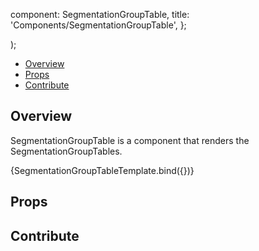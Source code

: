
  component: SegmentationGroupTable,
  title: 'Components/SegmentationGroupTable',
};

<Meta
  title="Components/SegmentationGroupTable"
  component={SegmentationGroupTable}
/>

  <div className="w-64 h-96 bg-primary-dark">
    <SegmentationGroupTable {...args} />
  </div>
);

<Heading
  title="SegmentationGroupTable"
  componentRelativePath="SegmentationGroupTable/SegmentationGroupTable.tsx"
/>

- [Overview](#overview)
- [Props](#props)
- [Contribute](#contribute)

## Overview

SegmentationGroupTable is a component that renders the SegmentationGroupTables.

<Canvas>
  <Story
    name="Overview"
    args={{
      activeSegmentationId: "ed8d6f8d-4035-438d-9032-36d5912aaa3a",
      showAddSegmentation: true,
      isMinimized: { "4be5-b9b2-ed33-fa86970568e7": false },
      showAddSegment: true,
      showDeleteSegment: true,
      segmentations: [
        {
          id: "4be5-b9b2-ed33-fa86970568e7",
          volumeId: "a3b0f15f-4be5-b9b2-ed33-fa86970568e7",
          activeSegmentIndex: 2,
          cachedStats: {},
          label: "Segmentation 1 Segmentation 1",
          segmentsLocked: {},
          type: "LABELMAP",
          displayText: [],
          hydrated: true,
          segmentCount: 3,
          segments: [
            null,
            {
              label: "Segment 1 Segment 1Segment 1Segment 1Segment",
              segmentIndex: 1,
              color: [128, 174, 128],
              opacity: 255,
              isVisible: true,
              isLocked: false,
            },
            {
              label: "Segment 2",
              segmentIndex: 2,
              color: [241, 214, 145],
              opacity: 255,
              isVisible: true,
              isLocked: false,
            },
            {
              label: "Segment 3",
              segmentIndex: 3,
              color: [141, 114, 145],
              opacity: 255,
              isVisible: false,
              isLocked: false,
            },
          ],
          isActive: false,
          colorLUTIndex: 1,
          isVisible: true,
        },
        {
          id: "a3b0f15f-4be5-b9b2-ed33-fa86970568e7",
          volumeId: "a3b0f15f-4be5-b9b2-ed33-fa86970568e7",
          activeSegmentIndex: 1,
          cachedStats: {},
          label: "2 Segmentation",
          segmentsLocked: {},
          type: "LABELMAP",
          displayText: [],
          hydrated: true,
          segmentCount: 2,
          segments: [
            null,
            {
              label: "Segment 1",
              segmentIndex: 1,
              color: [228, 174, 128],
              opacity: 255,
              isVisible: true,
              isLocked: false,
            },
          ],
          isActive: true,
          colorLUTIndex: 1,
          isVisible: true,
        },
      ],
    }}
  >
    {SegmentationGroupTableTemplate.bind({})}
  </Story>
</Canvas>

## Props

<ArgsTable of={SegmentationGroupTable} />

## Contribute

<Footer componentRelativePath="SegmentationGroupTable/__stories__/SegmentationGroupTable.stories.mdx" />
